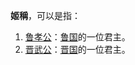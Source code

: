 '''姬稱'''，可以是指：
# [[鲁孝公|鲁孝公]]：[[鲁国|鲁国]]的一位君主。
# [[晋武公|晋武公]]：[[晋国|晋国]]的一位君主。

{{disambig|cat=二字姬姓人名消歧义}}